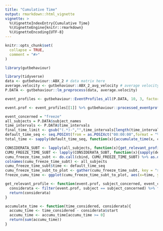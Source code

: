 ```yaml
---
title: "Cumulative Time"
output: rmarkdown::html_vignette
vignette: >
  %\VignetteIndexEntry{Cumulative Time}
  %\VignetteEngine{knitr::rmarkdown}
  %\VignetteEncoding{UTF-8}
---
```


```r
knitr::opts_chunk$set(
  collapse = TRUE,
  comment = "#>"
)
```

```r
library(gutbehaviour)
```

```r
library(tidyverse)
data <- gutbehaviour::ABX_2 # data matrix here
average.velocity <- gutbehaviour::ABX_2_avg_velocity # average velocity here 
P.DATA <- gutbehaviour::lm_preprocess(data, average.velocity)
```

```r
event_profiles <- gutbehaviour::EventProfiles_all(P.DATA, 10, 3, factor.freeze = 0.05, factor.flight = 2)
```

```r
event.prof <- event_profiles[[1]] %>% gutbehaviour::processed_eventprofiles()
```

```r
event_concerned = "freeze"
all_subjects = P.DATA$subject_names
time_intervals <- P.DATA$time_intervals
final_time_limit <- gsub("(.*)-","",time_intervals[length(time_intervals)]) %>% as.POSIXct(format = "%H:%M:%OS")
default_time_seq <- seq.POSIXt(from = as.POSIXct("00:00:00",format = "%H:%M:%OS"), to = final_time_limit, by=0.001) # in miliseconds
total_time <- sapply(default_time_seq, function(x){accumulate_time(x, considerata)})

CONSIDERATA_SUBT <- lapply(all_subjects, function(x){get_relevant_profile(event.prof, x, "shelter")})
CUMU_FREEZE_TIME_SUBT <- lapply(CONSIDERATA_SUBT, function(x){sapply(default_time_seq, function(y){accumulate_time(y, x)})})
cumu_freeze_time_subt <- do.call(cbind, CUMU_FREEZE_TIME_SUBT) %>% as.data.frame()
colnames(cumu_freeze_time_subt) <- all_subjects
cumu_freeze_time_subt$time <- default_time_seq
cumu_freeze_time_subt_to_plot <- gather(cumu_freeze_time_subt, key = "subjects", value = "cumulative time (in s)", 1:12)
freeze_cumu_time <- ggplot(cumu_freeze_time_subt_to_plot, aes(x=time, y=cumu_freeze_time_subt_to_plot$`cumulative time (in s)`/150,color = subjects)) + geom_line() + theme_classic()
```

```r
get_relevant_profile <- function(event.prof, subject_concerned, event_concerned){
  considerata <- filter(event.prof, subject == subject_concerned) %>% filter(event == event_concerned)
  return(considerata)
}
```


```r
accumulate_time <- function(time_considered, considerata){
  accumu_time <- time_considered - considerata$start
  accumu_time <- accumu_time[accumu_time >= 0]
  return(sum(accumu_time))
}
```

